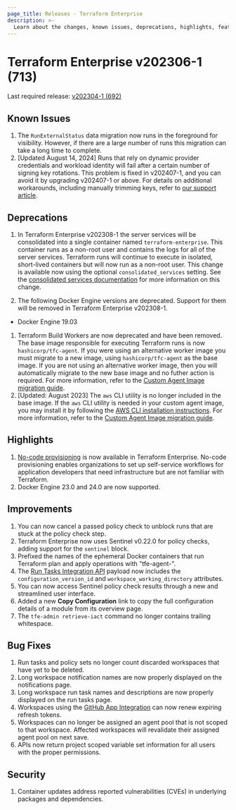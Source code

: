 ```yaml
---
page_title: Releases - Terraform Enterprise
description: >-
  Learn about the changes, known issues, deprecations, highlights, features, improvements, bug fixes, and security fixes for the v202306-1 (710) release.
---
```


# Terraform Enterprise v202306-1 (713)

Last required release: [v202304-1 (692)](/terraform/enterprise/releases/2023/v202304-1)

## Known Issues

1. The `RunExternalStatus` data migration now runs in the foreground for visibility. However, if there are a large number of runs this migration can take a long time to complete.
1. [Updated August 14, 2024] Runs that rely on dynamic provider credentials and workload identity will fail after a certain number of signing key rotations. This problem is fixed in v202407-1, and you can avoid it by upgrading v202407-1 or above. For details on additional workarounds, including manually trimming keys, refer to [our support article](https://support.hashicorp.com/hc/en-us/articles/31715716966419-Issue-with-OIDC-Vault-key-rotation-mechanism-to-incorrectly-identify-the-newest-signing-key).

## Deprecations

1. In Terraform Enterprise v202308-1 the server services will be consolidated into a single container named `terraform-enterprise`. This container runs as a non-root user and contains the logs for all of the server services. Terraform runs will continue to execute in isolated, short-lived containers but will now run as a non-root user. This change is available now using the optional `consolidated_services` setting. See the [consolidated services documentation](/terraform/enterprise/admin/infrastructure/consolidated-services) for more information on this change.

1. The following Docker Engine versions are deprecated. Support for them will be removed in Terraform Enterprise v202308-1.

- Docker Engine 19.03

1. Terraform Build Workers are now deprecated and have been removed. The base image responsible for executing Terraform runs is now `hashicorp/tfc-agent`. If you were using an alternative worker image you must migrate to a new image, using `hashicorp/tfc-agent` as the base image. If you are not using an alternative worker image, then you will automatically migrate to the new base image and no futher action is required. For more information, refer to the [Custom Agent Image migration guide](/terraform/enterprise/admin/infrastructure/worker-to-agent-migration).
1. [Updated: August 2023] The `aws` CLI utility is no longer included in the base image. If the `aws` CLI utility is needed in your custom agent image, you may install it by following the [AWS CLI installation instructions](https://docs.aws.amazon.com/cli/latest/userguide/getting-started-install.html). For more information, refer to the [Custom Agent Image migration guide](/terraform/enterprise/admin/infrastructure/worker-to-agent-migration).

## Highlights

1. [No-code provisioning](/terraform/enterprise/no-code-provisioning/module-design) is now available in Terraform Enterprise. No-code provisioning enables organizations to set up self-service workflows for application developers that need infrastructure but are not familiar with Terraform.
1. Docker Engine 23.0 and 24.0 are now supported.

## Improvements

1. You can now cancel a passed policy check to unblock runs that are stuck at the policy check step.
1. Terraform Enterprise now uses Sentinel v0.22.0 for policy checks, adding support for the `sentinel` block.
1. Prefixed the names of the ephemeral Docker containers that run Terraform plan and apply operations with "tfe-agent-".
1. The [Run Tasks Integration API](/terraform/enterprise/api-docs/run-tasks/run-tasks-integration) payload now includes the `configuration_version_id` and `workspace_working_directory` attributes.
1. You can now access Sentinel policy check results through a new and streamlined user interface.
1. Added a new **Copy Configuration** link to copy the full configuration details of a module from its overview page.
1. The `tfe-admin retrieve-iact` command no longer contains trailing whitespace.

## Bug Fixes

1. Run tasks and policy sets no longer count discarded workspaces that have yet to be deleted.
1. Long workspace notification names are now properly displayed on the notifications page.
1. Long workspace run task names and descriptions are now properly displayed on the run tasks page.
1. Workspaces using the [GitHub App Integration](/terraform/enterprise/admin/application/github-app-integration) can now renew expiring refresh tokens.
1. Workspaces can no longer be assigned an agent pool that is not scoped to that workspace. Affected workspaces will revalidate their assigned agent pool on next save.
1. APIs now return project scoped variable set information for all users with the proper permissions.

## Security

1. Container updates address reported vulnerabilities (CVEs) in underlying packages and dependencies.
